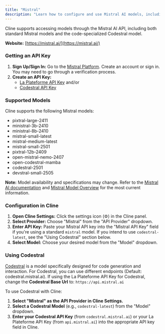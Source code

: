 ```yaml
---
title: "Mistral"
description: "Learn how to configure and use Mistral AI models, including Codestral, with Cline. Covers API key setup and model selection."
---
```


Cline supports accessing models through the Mistral AI API, including both standard Mistral models and the code-specialized Codestral model.

**Website:** [https://mistral.ai/](https://mistral.ai/)

### Getting an API Key

1.  **Sign Up/Sign In:** Go to the [Mistral Platform](https://console.mistral.ai/). Create an account or sign in. You may need to go through a verification process.
2.  **Create an API Key:**
    *   [La Plateforme API Key](https://console.mistral.ai/api-keys/) and/or
    *   [Codestral API Key](https://console.mistral.ai/codestral)

### Supported Models

Cline supports the following Mistral models:

- pixtral-large-2411
- ministral-3b-2410
- ministral-8b-2410
- mistral-small-latest
- mistral-medium-latest
- mistral-small-2501
- pixtral-12b-2409
- open-mistral-nemo-2407
- open-codestral-mamba
- codestral-2501
- devstral-small-2505

**Note:** Model availability and specifications may change.
Refer to the [Mistral AI documentation](https://docs.mistral.ai/api/) and [Mistral Model Overview](https://docs.mistral.ai/getting-started/models/models_overview/) for the most current information.

### Configuration in Cline

1.  **Open Cline Settings:** Click the settings icon (⚙️) in the Cline panel.
2.  **Select Provider:** Choose "Mistral" from the "API Provider" dropdown.
3.  **Enter API Key:** Paste your Mistral API key into the "Mistral API Key" field if you're using a standard `mistral` model. If you intend to use `codestral-latest`, see the "Using Codestral" section below.
4.  **Select Model:** Choose your desired model from the "Model" dropdown.

### Using Codestral

[Codestral](https://docs.mistral.ai/capabilities/code_generation/) is a model specifically designed for code generation and interaction.
For Codestral, you can use different endpoints (Default: codestral.mistral.ai).
If using the La Plateforme API Key for Codestral, change the **Codestral Base Url** to: `https://api.mistral.ai`

To use Codestral with Cline:

1.  **Select "Mistral" as the API Provider in Cline Settings.**
2.  **Select a Codestral Model** (e.g., `codestral-latest`) from the "Model" dropdown.
3.  **Enter your Codestral API Key** (from `codestral.mistral.ai`) or your La Plateforme API Key (from `api.mistral.ai`) into the appropriate API key field in Cline.
